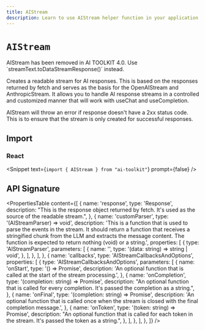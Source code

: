 ```yaml
---
title: AIStream
description: Learn to use AIStream helper function in your application.
---
```


# `AIStream`

<Note type="warning">
  AIStream has been removed in AI TOOLKIT 4.0. Use
  `streamText.toDataStreamResponse()` instead.
</Note>

Creates a readable stream for AI responses. This is based on the responses returned
by fetch and serves as the basis for the OpenAIStream and AnthropicStream. It allows
you to handle AI response streams in a controlled and customized manner that will
work with useChat and useCompletion.

AIStream will throw an error if response doesn't have a 2xx status code. This is to ensure that the stream is only created for successful responses.

## Import

### React

<Snippet text={`import { AIStream } from "ai-toolkit"`} prompt={false} />

## API Signature

<PropertiesTable
  content={[
    {
      name: 'response',
      type: 'Response',
      description:
        "This is the response object returned by fetch. It's used as the source of the readable stream.",
    },
    {
      name: 'customParser',
      type: '(AIStreamParser) => void',
      description:
        'This is a function that is used to parse the events in the stream. It should return a function that receives a stringified chunk from the LLM and extracts the message content. The function is expected to return nothing (void) or a string.',
      properties: [
        {
          type: 'AIStreamParser',
          parameters: [
            {
              name: '',
              type: '(data: string) => string | void',
            },
          ],
        },
      ],
    },
    {
      name: 'callbacks',
      type: 'AIStreamCallbacksAndOptions',
      properties: [
        {
          type: 'AIStreamCallbacksAndOptions',
          parameters: [
            {
              name: 'onStart',
              type: '() => Promise<void>',
              description:
                'An optional function that is called at the start of the stream processing.',
            },
            {
              name: 'onCompletion',
              type: '(completion: string) => Promise<void>',
              description:
                "An optional function that is called for every completion. It's passed the completion as a string.",
            },
            {
              name: 'onFinal',
              type: '(completion: string) => Promise<void>',
              description:
                'An optional function that is called once when the stream is closed with the final completion message.',
            },
            {
              name: 'onToken',
              type: '(token: string) => Promise<void>',
              description:
                "An optional function that is called for each token in the stream. It's passed the token as a string.",
            },
          ],
        },
      ],
    },
  ]}
/>
